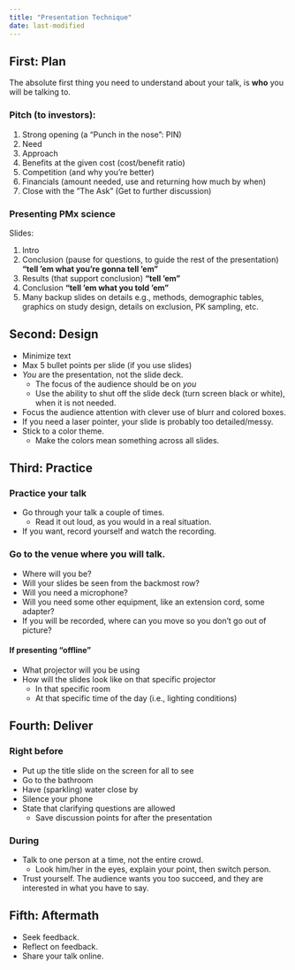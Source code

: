 ```yaml
---
title: "Presentation Technique"
date: last-modified
---
```


:::{.callout-caution title="Under construction"}
:::

## First: Plan

The absolute first thing you need to understand about your talk, is **who** you will be talking to.

### Pitch (to investors):

1. Strong opening (a "Punch in the nose": PIN)
2. Need
3. Approach
4. Benefits at the given cost (cost/benefit ratio)
5. Competition (and why you’re better)
6. Financials (amount needed, use and returning how much by when)
7. Close with the ”The Ask” (Get to further discussion)

### Presenting PMx science

Slides:

1. Intro
2. Conclusion (pause for questions, to guide the rest of the presentation) **"tell ’em what you’re gonna tell ’em"**
3. Results (that support conclusion) **"tell ’em"**
4. Conclusion **"tell ’em what you told ’em"**
5. Many backup slides on details e.g., methods, demographic tables, graphics on study design, details on exclusion, PK sampling, etc.

## Second: Design

* Minimize text
* Max 5 bullet points per slide (if you use slides)
* *You* are the presentation, not the slide deck.
  * The focus of the audience should be on *you*
  * Use the ability to shut off the slide deck (turn screen black or white), when it is not needed.
* Focus the audience attention with clever use of blurr and colored boxes.
* If you need a laser pointer, your slide is probably too detailed/messy.
* Stick to a color theme.
  * Make the colors mean something across all slides.

## Third: Practice

### Practice your talk

* Go through your talk a couple of times.
  * Read it out loud, as you would in a real situation.
* If you want, record yourself and watch the recording.

### Go to the venue where you will talk.

* Where will you be?
* Will your slides be seen from the backmost row?
* Will you need a microphone?
* Will you need some other equipment, like an extension cord, some adapter?
* If you will be recorded, where can you move so you don't go out of picture?

#### If presenting "offline"

* What projector will you be using
* How will the slides look like on that specific projector
  * In that specific room
  * At that specific time of the day (i.e., lighting conditions)

## Fourth: Deliver

### Right before

* Put up the title slide on the screen for all to see
* Go to the bathroom
* Have (sparkling) water close by
* Silence your phone
* State that clarifying questions are allowed
  * Save discussion points for after the presentation

### During

* Talk to one person at a time, not the entire crowd.
  * Look him/her in the eyes, explain your point, then switch person.
* Trust yourself. The audience wants you too succeed, and they are interested in what you have to say.

## Fifth: Aftermath

* Seek feedback.
* Reflect on feedback.
* Share your talk online.
